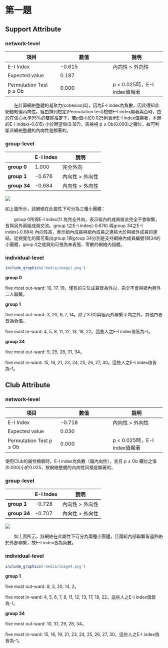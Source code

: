 # 第一題

Support Attribute
-----------------

### network-level

| 項目             | 數值   | 說明                        |
|---|---|---|
| E-I Index        | -0.615 | 內向性 $>$ 外向性             |
| Expected value   | 0.187  |                               |
| Permutation Test <br> p $\leqslant$ Ob | 0.000  | p $<$ 0.025時，E-I index值顯著 |

　　在計算網絡整體的凝聚力(cohesion)時，因為E-I
index為負數，因此得知此網絡較偏內向性。經由排列檢定(Permutation
test)檢驗E-I
index顯著與否時，由於在信心水準95%的雙尾檢定下，若p值小於0.025則表示E-I
index值顯著，本題的E-I index(-0.615) 小於期望值(0.187)，需檢視
p $\leqslant$ Ob(0.000)之欄位，故可判斷此網絡整體的內向性是顯著的。

### group-level

|                | E-I Index | 說明            |
|---|---|---|
| **group 0**  | 1.000     | 完全外向        |
| **group 1**  | -0.676    | 內向性 $>$ 外向性 |
| **group 34** | -0.684    | 內向性 $>$ 外向性 |

![](./media/image3.png)

如上圖所示，該網絡在此屬性下可分為三種小團體：

　　group 0所得E-I index(1)
為完全外向，表示組內的成員彼此完全不會聯繫，皆與另外兩組成員交流。group
1之E-I index(-0.676) 與group 34之E-I index(-0.684)
內向性高，表示組內成員與組內成員之連結大於與組外成員的連結。從視覺化的圖可看出group
1與group 34分別是支持網絡內成員編號1與34的小團體，goup
0之成員則可視為未表態、零散的網絡內個體。

### individual-level

```r
include_graphics('media/image1.png')
```


**group 0**

five most out-ward: 10, 17,
19。僅有的三位成員皆為外向，完全不會與組內另外二人聯繫。

**group 1**

five most out-ward: 3, 20, 6, 7, 14。除了3
(0)與組內外聯繫平均之外，其他四者皆為負值。

five most in-ward: 4, 5, 8, 11, 12, 13, 18, 22。這些人之E-I
index值皆為-1。

**group 34**

five most out-ward: 9, 29, 28, 31, 34。

five most in-ward: 15, 16, 21, 23, 24, 25, 26, 27, 30。這些人之E-I
index值皆為-1。

Club Attribute
--------------

### network-level 


| 項目             | 數值   | 說明                        |
|---|---|---|
| E-I Index        | -0.718 | 內向性 $>$ 外向性             |
| Expected value   | 0.030  |                               |
| Permutation Test p <br> $\leqslant$ Ob | 0.000  | p $<$ 0.025時，E-I index值顯著 |

使用Club的屬性檢驗時，E-I
index為負數（偏內向性），並且 p $\leqslant$ Ob 欄位之值(0.000)小於0.025，故網絡整體的內向性同樣是顯著的。

### group-level

|                | E-I Index | 說明            |
|---|---|---|
| **group 1**  | -0.728    | 內向性 $>$ 外向性 |
| **group 34** | -0.707    | 內向性 $>$ 外向性 |

![](./media/image2.png)

　　如上圖所示，該網絡在此屬性下可分為兩種小團體，且兩組內部聯繫皆遠熱絡於外部聯繫，故E-I
index皆為負數。

### individual-level


```r
include_graphics('media/image4.png')
```


**group 1**

five most out-ward: 9, 3, 20, 14, 2。

five most in-ward: 4, 5, 6, 7, 8, 11, 12, 13, 17, 18, 22。這些人之E-I
index值皆為-1。

**group 34**

five most out-ward: 10, 31, 29, 28, 34。

five most in-ward: 15, 16, 19, 21, 23, 24, 25, 26, 27, 30。這些人之E-I
index值皆為-1。
